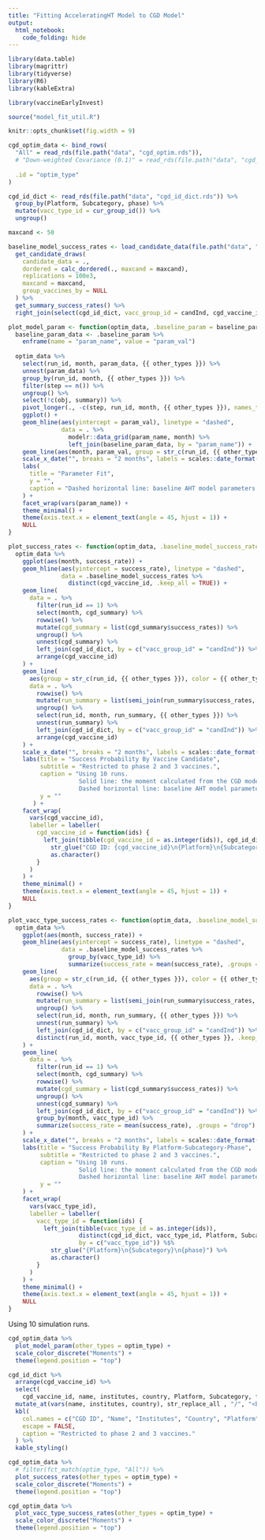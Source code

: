 ```yaml
---
title: "Fitting AcceleratingHT Model to CGD Model"
output: 
  html_notebook:
    code_folding: hide
---
```


```r
library(data.table)
library(magrittr)
library(tidyverse)
library(R6)
library(kableExtra)

library(vaccineEarlyInvest)

source("model_fit_util.R")

knitr::opts_chunk$set(fig.width = 9)
```

```r
cgd_optim_data <- bind_rows(
  "All" = read_rds(file.path("data", "cgd_optim.rds")),
  # "Down-weighted Covariance (0.1)" = read_rds(file.path("data", "cgd_optim_vcov_weighted_0.1.rds")), 
  
  .id = "optim_type" 
) 

cgd_id_dict <- read_rds(file.path("data", "cgd_id_dict.rds")) %>% 
  group_by(Platform, Subcategory, phase) %>% 
  mutate(vacc_type_id = cur_group_id()) %>% 
  ungroup()
```

```r
maxcand <- 50

baseline_model_success_rates <- load_candidate_data(file.path("data", "vaccinesSummaryCGD.csv")) %>% 
  get_candidate_draws(
    candidate_data = ., 
    dordered = calc_dordered(., maxcand = maxcand),
    replications = 100e3, 
    maxcand = maxcand,
    group_vaccines_by = NULL 
  ) %>% 
  get_summary_success_rates() %>%
  right_join(select(cgd_id_dict, vacc_group_id = candInd, cgd_vaccine_id, vacc_type_id), by = "vacc_group_id")
```


```r
plot_model_param <- function(optim_data, .baseline_param = baseline_param, other_types = NULL) {
  baseline_param_data <- .baseline_param %>% 
    enframe(name = "param_name", value = "param_val")
  
  optim_data %>% 
    select(run_id, month, param_data, {{ other_types }}) %>% 
    unnest(param_data) %>% 
    group_by(run_id, month, {{ other_types }}) %>%
    filter(step == n()) %>%
    ungroup() %>%
    select(!c(obj, summary)) %>%  
    pivot_longer(., -c(step, run_id, month, {{ other_types }}), names_to = "param_name", values_to = "param_val") %>% 
    ggplot() +
    geom_hline(aes(yintercept = param_val), linetype = "dashed", 
               data = . %>% 
                 modelr::data_grid(param_name, month) %>% 
                 left_join(baseline_param_data, by = "param_name")) +
    geom_line(aes(month, param_val, group = str_c(run_id, {{ other_types }}), color = {{ other_types }}), alpha = 0.5) +
    scale_x_date("", breaks = "2 months", labels = scales::date_format("%m/%y")) +
    labs(
      title = "Parameter Fit", 
      y = "",
      caption = "Dashed horizontal line: baseline AHT model parameters."
    ) +
    facet_wrap(vars(param_name)) +
    theme_minimal() +
    theme(axis.text.x = element_text(angle = 45, hjust = 1)) +
    NULL
}

plot_success_rates <- function(optim_data, .baseline_model_success_rates = baseline_model_success_rates, other_types = NULL) {
  optim_data %>% 
    ggplot(aes(month, success_rate)) +
    geom_hline(aes(yintercept = success_rate), linetype = "dashed",
               data = .baseline_model_success_rates %>% 
                 distinct(cgd_vaccine_id, .keep_all = TRUE)) +
    geom_line(
      data = . %>%
        filter(run_id == 1) %>%
        select(month, cgd_summary) %>%
        rowwise() %>%
        mutate(cgd_summary = list(cgd_summary$success_rates)) %>%
        ungroup() %>%
        unnest(cgd_summary) %>% 
        left_join(cgd_id_dict, by = c("vacc_group_id" = "candInd")) %>% 
        arrange(cgd_vaccine_id)
    ) +
    geom_line(
      aes(group = str_c(run_id, {{ other_types }}), color = {{ other_types }}), alpha = 0.5,
      data = . %>%
        rowwise() %>%
        mutate(run_summary = list(semi_join(run_summary$success_rates, cgd_summary$success_rates, by = "vacc_group_id"))) %>%
        ungroup() %>%
        select(run_id, month, run_summary, {{ other_types }}) %>%
        unnest(run_summary) %>% 
        left_join(cgd_id_dict, by = c("vacc_group_id" = "candInd")) %>% 
        arrange(cgd_vaccine_id)
    ) +
    scale_x_date("", breaks = "2 months", labels = scales::date_format("%m/%y")) +
    labs(title = "Success Probability By Vaccine Candidate",
         subtitle = "Restricted to phase 2 and 3 vaccines.",
         caption = "Using 10 runs.
                    Solid line: the moment calculated from the CGD model data.
                    Dashed horizontal line: baseline AHT model parameters.",
         y = ""
       ) +
    facet_wrap(
      vars(cgd_vaccine_id),
      labeller = labeller(
        cgd_vaccine_id = function(ids) {
          left_join(tibble(cgd_vaccine_id = as.integer(ids)), cgd_id_dict, by = c("cgd_vaccine_id")) %$%
            str_glue("CGD ID: {cgd_vaccine_id}\n{Platform}\n{Subcategory}\n{phase}") %>%
            as.character()
        }
      )
    ) +
    theme_minimal() +
    theme(axis.text.x = element_text(angle = 45, hjust = 1)) +
    NULL
}

plot_vacc_type_success_rates <- function(optim_data, .baseline_model_success_rates = baseline_model_success_rates, other_types = NULL) {
  optim_data %>% 
    ggplot(aes(month, success_rate)) +
    geom_hline(aes(yintercept = success_rate), linetype = "dashed",
               data = .baseline_model_success_rates %>% 
                 group_by(vacc_type_id) %>% 
                 summarize(success_rate = mean(success_rate), .groups = "drop")) +
    geom_line(
      aes(group = str_c(run_id, {{ other_types }}), color = {{ other_types }}), alpha = 0.5,
      data = . %>%
        rowwise() %>%
        mutate(run_summary = list(semi_join(run_summary$success_rates, cgd_summary$success_rates, by = "vacc_group_id"))) %>%
        ungroup() %>%
        select(run_id, month, run_summary, {{ other_types }}) %>%
        unnest(run_summary) %>% 
        left_join(cgd_id_dict, by = c("vacc_group_id" = "candInd")) %>% 
        distinct(run_id, month, vacc_type_id, {{ other_types }}, .keep_all = TRUE)
    ) +
    geom_line(
      data = . %>%
        filter(run_id == 1) %>%
        select(month, cgd_summary) %>%
        rowwise() %>%
        mutate(cgd_summary = list(cgd_summary$success_rates)) %>%
        ungroup() %>%
        unnest(cgd_summary) %>% 
        left_join(cgd_id_dict, by = c("vacc_group_id" = "candInd")) %>% 
        group_by(month, vacc_type_id) %>% 
        summarize(success_rate = mean(success_rate), .groups = "drop")
    ) +
    scale_x_date("", breaks = "2 months", labels = scales::date_format("%m/%y")) +
    labs(title = "Success Probability By Platform-Subcategory-Phase",
         subtitle = "Restricted to phase 2 and 3 vaccines.",
         caption = "Using 10 runs.
                    Solid line: the moment calculated from the CGD model data.
                    Dashed horizontal line: baseline AHT model parameters.",
         y = ""
    ) +
    facet_wrap(
      vars(vacc_type_id),
      labeller = labeller(
        vacc_type_id = function(ids) {
          left_join(tibble(vacc_type_id = as.integer(ids)), 
                    distinct(cgd_id_dict, vacc_type_id, Platform, Subcategory, phase), 
                    by = c("vacc_type_id")) %$%
            str_glue("{Platform}\n{Subcategory}\n{phase}") %>%
            as.character()
        }
      )
    ) +
    theme_minimal() +
    theme(axis.text.x = element_text(angle = 45, hjust = 1)) +
    NULL
}
```

Using 10 simulation runs.

```r
cgd_optim_data %>% 
  plot_model_param(other_types = optim_type) +
  scale_color_discrete("Moments") +
  theme(legend.position = "top")
```

```r
cgd_id_dict %>%
  arrange(cgd_vaccine_id) %>% 
  select(
    cgd_vaccine_id, name, institutes, country, Platform, Subcategory, funding, phase) %>%
  mutate_at(vars(name, institutes, country), str_replace_all , "/", "<br>") %>% 
  kbl(
    col.names = c("CGD ID", "Name", "Institutes", "Country", "Platform", "Subcategory", "Funding", "Phase"), 
    escape = FALSE, 
    caption = "Restricted to phase 2 and 3 vaccines." 
  ) %>% 
  kable_styling()
```

```r
cgd_optim_data %>% 
  # filter(fct_match(optim_type, "All")) %>% 
  plot_success_rates(other_types = optim_type) +
  scale_color_discrete("Moments") +
  theme(legend.position = "top")
```

```r
cgd_optim_data %>% 
  plot_vacc_type_success_rates(other_types = optim_type) +
  scale_color_discrete("Moments") +
  theme(legend.position = "top")
```
